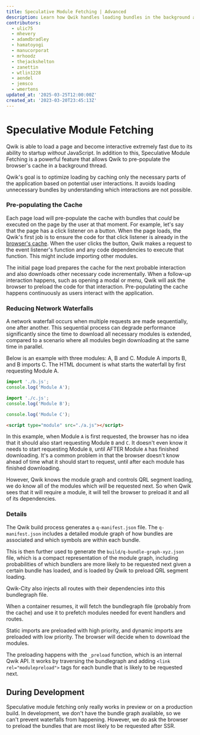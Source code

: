 ```yaml
---
title: Speculative Module Fetching | Advanced
description: Learn how Qwik handles loading bundles in the background and filling the cache with Speculative Module Fetching.
contributors:
  - ulic75
  - mhevery
  - adamdbradley
  - hamatoyogi
  - manucorporat
  - mrhoodz
  - thejackshelton
  - zanettin
  - wtlin1228
  - aendel
  - jemsco
  - wmertens
updated_at: '2025-03-25T12:00:00Z'
created_at: '2023-03-20T23:45:13Z'
---
```


# Speculative Module Fetching

Qwik is able to load a page and become interactive extremely fast due to its ability to startup _without_ JavaScript. In addition to this, Speculative Module Fetching is a powerful feature that allows Qwik to pre-populate the browser's cache in a background thread.

Qwik's goal is to optimize loading by caching only the necessary parts of the application based on potential user interactions. It avoids loading unnecessary bundles by understanding which interactions are not possible.

### Pre-populating the Cache

Each page load will pre-populate the cache with bundles that _could_ be executed on the page by the user at that moment. For example, let's say that the page has a click listener on a button. When the page loads, the Qwik's first job is to ensure the code for that click listener is already in the [browser's cache](https://developer.mozilla.org/en-US/docs/Web/API/Cache). When the user clicks the button, Qwik makes a request to the event listener's function and any code dependencies to execute that function. This might include importing other modules.

The initial page load prepares the cache for the next probable interaction and also downloads other necessary code incrementally. When a follow-up interaction happens, such as opening a modal or menu, Qwik will ask the browser to preload the code for that interaction. Pre-populating the cache happens continuously as users interact with the application.

### Reducing Network Waterfalls

A network waterfall occurs when multiple requests are made sequentially, one after another. This sequential process can degrade performance significantly since the time to download all necessary modules is extended, compared to a scenario where all modules begin downloading at the same time in parallel.

Below is an example with three modules: A, B and C. Module A imports B, and B imports C. The HTML document is what starts the waterfall by first requesting Module A.

```ts
import './b.js';
console.log('Module A');
```

```ts
import './c.js';
console.log('Module B');
```

```ts
console.log('Module C');
```

```html
<script type="module" src="./a.js"></script>
```

In this example, when Module `A` is first requested, the browser has no idea that it should also start requesting Module `B` and `C`. It doesn't even know it needs to start requesting Module `B`, until AFTER Module `A` has finished downloading. It's a common problem in that the browser doesn't know ahead of time what it should start to request, until after each module has finished downloading.

However, Qwik knows the module graph and controls QRL segment loading, we do know all of the modules which _will_ be requested next. So when Qwik sees that it will require a module, it will tell the browser to preload it and all of its dependencies.

### Details

The Qwik build process generates a `q-manifest.json` file. The `q-manifest.json` includes a detailed module graph of how bundles are associated and which symbols are within each bundle.

This is then further used to generate the `build/q-bundle-graph-xyz.json` file, which is a compact representation of the module graph, including probabilities of which bundlers are more likely to be requested next given a certain bundle has loaded, and is loaded by Qwik to preload QRL segment loading.

Qwik-City also injects all routes with their dependencies into this bundlegraph file.

When a container resumes, it will fetch the bundlegraph file (probably from the cache) and use it to prefetch modules needed for event handlers and routes.

Static imports are preloaded with high priority, and dynamic imports are preloaded with low priority. The browser will decide when to download the modules.

The preloading happens with the `_preload` function, which is an internal Qwik API. It works by traversing the bundlegraph and adding `<link rel="modulepreload">` tags for each bundle that is likely to be requested next.

## During Development

Speculative module fetching only really works in preview or on a production build. In development, we don't have the bundle graph available, so we can't prevent waterfalls from happening. However, we do ask the browser to preload the bundles that are most likely to be requested after SSR.

